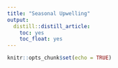 ```yaml
---
title: "Seasonal Upwelling"
output: 
  distill::distill_article:
    toc: yes
    toc_float: yes
---
```


```r
knitr::opts_chunk$set(echo = TRUE)
```
